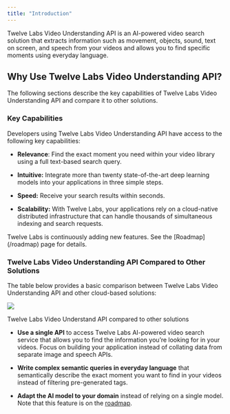 ```yaml
---
title: "Introduction"
---
```


Twelve Labs Video Understanding API is an AI-powered video search solution that
extracts information such as movement, objects, sound, text on screen, and
speech from your videos and allows you to find specific moments using everyday
language.

## Why Use Twelve Labs Video Understanding API?

The following sections describe the key capabilities of Twelve Labs Video
Understanding API and compare it to other solutions.

### Key Capabilities

Developers using Twelve Labs Video Understanding API have access to the
following key capabilities:

- **Relevance**: Find the exact moment you need within your video library using
  a full text-based search query.

- **Intuitive:** Integrate more than twenty state-of-the-art deep learning
  models into your applications in three simple steps.

- **Speed:** Receive your search results within seconds.

- **Scalability:** With Twelve Labs, your applications rely on a cloud-native
  distributed infrastructure that can handle thousands of simultaneous indexing
  and search requests.

<Note>
  Twelve Labs is continuously adding new features. See the [Roadmap](/roadmap)
  page for details.
</Note>

### Twelve Labs Video Understanding API Compared to Other Solutions

The table below provides a basic comparison between Twelve Labs Video
Understanding API and other cloud-based solutions:

![](/images/twelve-labs-compared.png)

Twelve Labs Video Understand API compared to other solutions

- **Use a single API** to access Twelve Labs AI-powered video search service
  that allows you to find the information you’re looking for in your videos.
  Focus on building your application instead of collating data from separate
  image and speech APIs.

- **Write complex semantic queries in everyday language** that semantically
  describe the exact moment you want to find in your videos instead of filtering
  pre-generated tags.

- **Adapt the AI model to your domain** instead of relying on a single model.
  Note that this feature is on the [roadmap](/roadmap).
